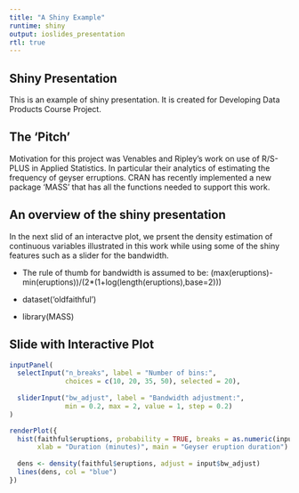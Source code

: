 ```yaml
---
title: "A Shiny Example"
runtime: shiny
output: ioslides_presentation
rtl: true
---
```


##  Shiny Presentation
This is an example of shiny presentation. 
It is created for Developing Data Products Course Project.


## The 'Pitch' 
Motivation for this project was Venables and Ripley's work on use of R/S-PLUS in
Applied Statistics. In particular their analytics of estimating the frequency of geyser
erruptions.
CRAN has recently implemented a new package 'MASS' that has all the functions needed
to support this work.  


## An overview of the shiny presentation

In the next slid of an interactve plot, we prsent the density estimation of 
continuous variables illustrated in this work while using some of the shiny
features such as a slider for the bandwidth.

- The rule of thumb for bandwidth is assumed to be:
(max(eruptions)-min(eruptions))/(2*(1+log(length(eruptions),base=2)))

- dataset('oldfaithful')

- library(MASS) 



## Slide with Interactive Plot

```r
inputPanel(
  selectInput("n_breaks", label = "Number of bins:",
              choices = c(10, 20, 35, 50), selected = 20),
  
  sliderInput("bw_adjust", label = "Bandwidth adjustment:",
              min = 0.2, max = 2, value = 1, step = 0.2)
)

renderPlot({
  hist(faithful$eruptions, probability = TRUE, breaks = as.numeric(input$n_breaks),
       xlab = "Duration (minutes)", main = "Geyser eruption duration")
  
  dens <- density(faithful$eruptions, adjust = input$bw_adjust)
  lines(dens, col = "blue")
})
```




